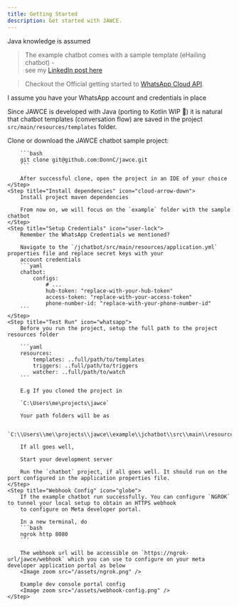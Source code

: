 ```yaml
---
title: Getting Started
description: Get started with JAWCE.
---
```


<Info>
    Java knowledge is assumed
</Info>

> The example chatbot comes with a sample template (eHailing chatbot) -
\
see my [LinkedIn post here](https://www.linkedin.com/posts/donchinhuru_whatsapp-chatbot-pickdrive-activity-7204897402921566210-Fab9?utm_source=share&utm_medium=member_desktop)

> Checkout the Official getting started to [WhatsApp Cloud API](https://developers.facebook.com/docs/whatsapp/cloud-api/get-started/).

<Warning>
    I assume you have your WhatsApp account and credentials in place
</Warning>

Since JAWCE is developed with Java (porting to Kotlin WIP 🚧) it is natural that chatbot templates (conversation flow) are saved in the project
`src/main/resources/templates` folder.

<Steps>
    <Step title="Clone JAWCE" icon="git">
        Clone or download the JAWCE chatbot sample project:

        ```bash
        git clone git@github.com:DonnC/jawce.git
        ```

        After successful clone, open the project in an IDE of your choice
    </Step>
    <Step title="Install dependencies" icon="cloud-arrow-down">
        Install project maven dependencies

        From now on, we will focus on the `example` folder with the sample chatbot
    </Step>
    <Step title="Setup Credentials" icon="user-lock">
        Remember the WhatsApp Credentials we mentioned?

        Navigate to the `/jchatbot/src/main/resources/application.yml` properties file and replace secret keys with your
        account credentials
        ```yaml
        chatbot:
            configs:
                # ...
                hub-token: "replace-with-your-hub-token"
                access-token: "replace-with-your-access-token"
                phone-number-id: "replace-with-your-phone-number-id"
        ```
    </Step>
    <Step title="Test Run" icon="whatsapp">
        Before you run the project, setup the full path to the project resources folder

        ```yaml
        resources:
            templates: ..full/path/to/templates
            triggers: ..full/path/to/triggers
            watcher: ..full/path/to/watch
        ```

        E.g If you cloned the project in

        `C:\Users\me\projects\jawce`

        Your path folders will be as

        `C:\\Users\\me\\projects\\jawce\\example\\jchatbot\\src\\main\\resources\\templates`

        If all goes well,

        Start your development server

        Run the `chatbot` project, if all goes well. It should run on the port configured in the application properties file.
    </Step>
    <Step title="Webhook Config" icon="globe">
        If the example chatbot run successfully. You can configure `NGROK` to tunnel your local setup to obtain an HTTPS webhook
        to configure on Meta developer portal.

        In a new terminal, do
        ```bash
        ngrok http 8080
        ```

        The webhook url will be accessible on `https://ngrok-url/jawce/webhook` which you can use to configure on your meta developer application portal as below
        <Image zoom src="/assets/ngrok.png" />

        Example dev console portal config
        <Image zoom src="/assets/webhook-config.png" />
    </Step>
</Steps>
